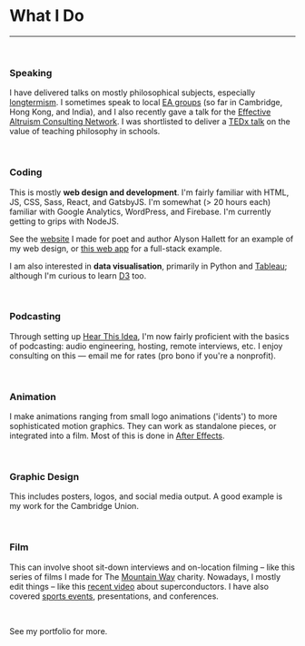 
<Seo title="🔧 Skills" pageThumb = "/meta-skills.jpg"/>
<div class="page-wrapper skills">

<h1 class='page-title'>What I Do</h1>

<hr />
<br/>

### Speaking

I have delivered talks on mostly philosophical subjects, especially [longtermism](www.effectivealtruism.org/articles/longtermism/). I sometimes speak to local [EA groups](https://eahub.org/groups/) (so far in Cambridge, Hong Kong, and India), and I also recently gave a talk for the [Effective Altruism Consulting Network](https://www.eac-network.com/). I was shortlisted to deliver a [TEDx talk](https://www.ted.com/tedx/events/18899) on the value of teaching philosophy in schools.

<br/>

### Coding

This is mostly **web design and development**. I'm fairly familiar with HTML, JS, CSS, Sass, React, and GatsbyJS. I'm somewhat (> 20 hours each) familiar with Google Analytics, WordPress, and Firebase. I'm currently getting to grips with NodeJS.

See the <a href="https://alysonhallett.com/" target='blank'>website</a> I made for poet and author Alyson Hallett for an example of my web design, or <a href="https://www.finmoorhouse.com/portfolio/shopping-list" target='blank'>this web app</a> for a full-stack example.

I am also interested in **data visualisation**, primarily in Python and <a href="https://www.tableau.com/en-gb" target='blank'>Tableau</a>; although I'm curious to learn <a href="https://d3js.org/" target='blank'>D3</a> too.

<br/>

### Podcasting

Through setting up <a href="https://hearthisidea.com/" target='blank'>Hear This Idea</a>, I'm now fairly proficient with the basics of podcasting:  audio engineering, hosting, remote interviews, etc. I enjoy consulting on this — <Link to="/contact">email</Link> me for rates (pro bono if you're a nonprofit).

<br/>

### Animation

I make animations ranging from small logo animations ('idents') to more sophisticated motion graphics. They can work as standalone pieces, or integrated into a film. Most of this is done in <a href="https://www.adobe.com/uk/products/aftereffects.html" target='blank'>After Effects</a>.

<br/>

### Graphic Design

This includes posters, logos, and social media output. A good example is my work for the <Link to="/portfolio/union">Cambridge Union</Link>.

<br/>

### Film

This can involve shoot sit-down interviews and on-location filming – like this<Link to="/portfolio/stu"> series of films </Link> I made for The <a href="http://mountainway.org/" target='blank'>Mountain Way</a> charity. Nowadays, I mostly edit things – like this <a href="https://youtu.be/kM7J56OxA6w" target='blank'>recent video</a> about superconductors. I have also covered <a href="https://strengthindepth.com/" target='blank'>sports events</a>, presentations, and conferences.

<br/>

See my <Link to="/portfolio">portfolio</Link> for more.

</div>